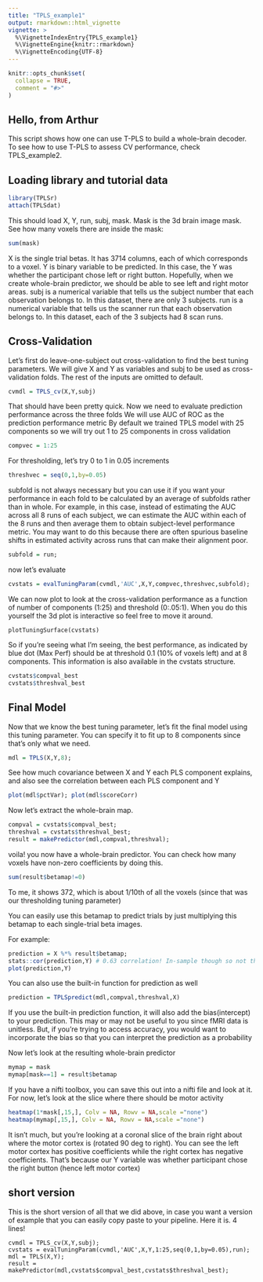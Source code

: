 ---
title: "TPLS_example1"
output: rmarkdown::html_vignette
vignette: >
  %\VignetteIndexEntry{TPLS_example1}
  %\VignetteEngine{knitr::rmarkdown}
  %\VignetteEncoding{UTF-8}
---

```{r, include = FALSE}
knitr::opts_chunk$set(
  collapse = TRUE,
  comment = "#>"
)
```

## Hello, from Arthur

This script shows how one can use T-PLS to build a whole-brain decoder.
To see how to use T-PLS to assess CV performance, check TPLS_example2.


## Loading library and tutorial data

```{r setup}
library(TPLSr)
attach(TPLSdat)
```
This should load X, Y, run, subj, mask. Mask is the 3d brain image mask.
See how many voxels there are inside the mask:
```{r}
sum(mask)
```

X is the single trial betas. It has 3714 columns, each of which corresponds to a voxel.
Y is binary variable to be predicted. In this case, the Y was whether the participant chose left or right button. Hopefully, when we create whole-brain predictor, we should be able to see left and right motor areas.
subj is a numerical variable that tells us the subject number that each observation belongs to.
In this dataset, there are only 3 subjects.
run is a numerical variable that tells us the scanner run that each observation belongs to.
In this dataset, each of the 3 subjects had 8 scan runs.


## Cross-Validation

Let's first do leave-one-subject out cross-validation to find the best tuning parameters.
We will give X and Y as variables and subj to be used as cross-validation folds.
The rest of the inputs are omitted to default.

```{r}
cvmdl = TPLS_cv(X,Y,subj)
```

That should have been pretty quick.
Now we need to evaluate prediction performance across the three folds
We will use AUC of ROC as the prediction performance metric
By default we trained TPLS model with 25 components so we will try out 1 to 25 components in cross validation
```{r}
compvec = 1:25
```
For thresholding, let's try 0 to 1 in 0.05 increments
```{r}
threshvec = seq(0,1,by=0.05)
```
subfold is not always necessary but you can use it if you want your performance in each fold to be calculated by an average of subfolds rather than in whole. For example, in this case, instead of estimating the AUC across all 8 runs of each subject, we can estimate the AUC within each of the 8 runs and then average them to obtain subject-level performance metric. You may want to do this because there are often spurious baseline shifts in estimated activity across runs that can make their alignment poor.
```{r}
subfold = run;
```
now let's evaluate
```{r}
cvstats = evalTuningParam(cvmdl,'AUC',X,Y,compvec,threshvec,subfold);
```

We can now plot to look at the cross-validation performance as a function of number of components (1:25) and threshold (0:.05:1). When you do this yourself the 3d plot is interactive so feel free to move it around.
```
plotTuningSurface(cvstats)
```

So if you're seeing what I'm seeing, the best performance, as indicated by blue dot (Max Perf) should be at threshold 0.1 (10% of voxels left) and at 8 components. This information is also available in the cvstats structure.
```{r}
cvstats$compval_best
cvstats$threshval_best
```

## Final Model

Now that we know the best tuning parameter, let's fit the final model using this tuning parameter.
You can specify it to fit up to 8 components since that's only what we need.
```{r}
mdl = TPLS(X,Y,8);
```

See how much covariance between X and Y each PLS component explains, and also see the correlation between each PLS component and Y
```{r}
plot(mdl$pctVar); plot(mdl$scoreCorr)
```

Now let's extract the whole-brain map.
```{r}
compval = cvstats$compval_best;
threshval = cvstats$threshval_best;
result = makePredictor(mdl,compval,threshval);
```

voila! you now have a whole-brain predictor. You can check how many voxels have non-zero coefficients by doing this.
```{r}
sum(result$betamap!=0)
```
To me, it shows 372, which is about 1/10th of all the voxels (since that was our thresholding tuning parameter)

You can easily use this betamap to predict trials by just multiplying this betamap to each single-trial beta images.


For example:
```{r}
prediction = X %*% result$betamap;
stats::cor(prediction,Y) # 0.63 correlation! In-sample though so not that impressive
plot(prediction,Y)
```

You can also use the built-in function for prediction as well
```{r}
prediction = TPLSpredict(mdl,compval,threshval,X)
```

If you use the built-in prediction function, it will also add the bias(intercept) to your prediction.
This may or may not be useful to you since fMRI data is unitless. But, if you're trying to access accuracy, you would want to incorporate the bias so that you can interpret the prediction as a probability

Now let's look at the resulting whole-brain predictor
```{r}
mymap = mask
mymap[mask==1] = result$betamap
```

If you have a nifti toolbox, you can save this out into a nifti file and look at it.
For now, let's look at the slice where there should be motor activity

```{r}
heatmap(1*mask[,15,], Colv = NA, Rowv = NA,scale ="none")
heatmap(mymap[,15,], Colv = NA, Rowv = NA,scale ="none")
```

It isn't much, but you're looking at a coronal slice of the brain right about where the motor cortex is (rotated 90 deg to right).
You can see the left motor cortex has positive coefficients while the right cortex has negative coefficients.
That's because our Y variable was whether participant chose the right button (hence left motor cortex)



##  short version 

This is the short version of all that we did above, in case you want a version of example that you can easily copy paste to your pipeline.
Here it is. 4 lines!
```
cvmdl = TPLS_cv(X,Y,subj);
cvstats = evalTuningParam(cvmdl,'AUC',X,Y,1:25,seq(0,1,by=0.05),run);
mdl = TPLS(X,Y);
result = makePredictor(mdl,cvstats$compval_best,cvstats$threshval_best);
```
